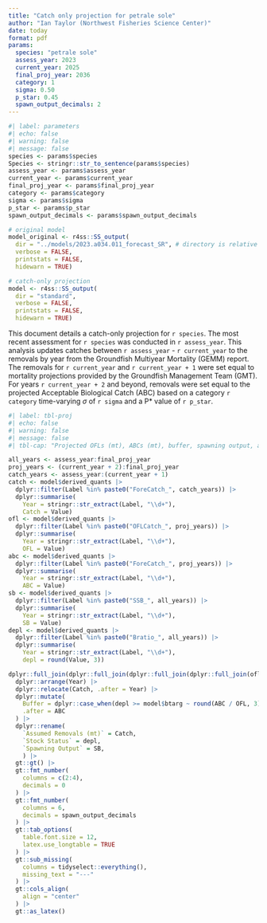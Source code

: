 ```yaml
---
title: "Catch only projection for petrale sole"
author: "Ian Taylor (Northwest Fisheries Science Center)" 
date: today
format: pdf
params:
  species: "petrale sole"
  assess_year: 2023
  current_year: 2025
  final_proj_year: 2036
  category: 1
  sigma: 0.50
  p_star: 0.45
  spawn_output_decimals: 2
---
```


```r
#| label: parameters
#| echo: false
#| warning: false
#| message: false
species <- params$species
Species <- stringr::str_to_sentence(params$species)
assess_year <- params$assess_year
current_year <- params$current_year
final_proj_year <- params$final_proj_year
category <- params$category
sigma <- params$sigma
p_star <- params$p_star
spawn_output_decimals <- params$spawn_output_decimals

# original model
model_original <- r4ss::SS_output(
  dir = "../models/2023.a034.011_forecast_SR", # directory is relative to quarto file
  verbose = FALSE,
  printstats = FALSE, 
  hidewarn = TRUE) 

# catch-only projection
model <- r4ss::SS_output(
  dir = "standard",
  verbose = FALSE,
  printstats = FALSE, 
  hidewarn = TRUE) 

```

This document details a catch-only projection for `r species`. The most recent assessment for `r species` was conducted in `r assess_year`. This analysis updates catches between `r assess_year` - `r current_year` to the removals by year from the Groundfish Multiyear Mortality (GEMM) report. The removals for `r current_year` and `r current_year + 1` were set equal to mortality projections provided by the Groundfish Management Team (GMT). For years `r current_year + 2` and beyond, removals were set equal to the projected Acceptable Biological Catch (ABC) based on a category `r category` time-varying $\sigma$ of `r sigma` and a P* value of `r p_star`.

```r
#| label: tbl-proj
#| echo: false
#| warning: false
#| message: false
#| tbl-cap: "Projected OFLs (mt), ABCs (mt), buffer, spawning output, and stock status given the assumed removals."

all_years <- assess_year:final_proj_year
proj_years <- (current_year + 2):final_proj_year
catch_years <- assess_year:(current_year + 1)
catch <- model$derived_quants |> 
  dplyr::filter(Label %in% paste0("ForeCatch_", catch_years)) |> 
  dplyr::summarise(
    Year = stringr::str_extract(Label, "\\d+"),
    Catch = Value) 
ofl <- model$derived_quants |> 
  dplyr::filter(Label %in% paste0("OFLCatch_", proj_years)) |> 
  dplyr::summarise(
    Year = stringr::str_extract(Label, "\\d+"),
    OFL = Value) 
abc <- model$derived_quants |> 
  dplyr::filter(Label %in% paste0("ForeCatch_", proj_years)) |> 
  dplyr::summarise(
    Year = stringr::str_extract(Label, "\\d+"),
    ABC = Value) 
sb <- model$derived_quants |> 
  dplyr::filter(Label %in% paste0("SSB_", all_years)) |> 
  dplyr::summarise(
    Year = stringr::str_extract(Label, "\\d+"),
    SB = Value) 
depl <- model$derived_quants |> 
  dplyr::filter(Label %in% paste0("Bratio_", all_years)) |> 
  dplyr::summarise(
    Year = stringr::str_extract(Label, "\\d+"),
    depl = round(Value, 3)) 

dplyr::full_join(dplyr::full_join(dplyr::full_join(dplyr::full_join(ofl, abc), sb), depl), catch) |>
  dplyr::arrange(Year) |>
  dplyr::relocate(Catch, .after = Year) |>
  dplyr::mutate(
    Buffer = dplyr::case_when(depl >= model$btarg ~ round(ABC / OFL, 3), .default = NA),
    .after = ABC
  ) |>
  dplyr::rename(
    `Assumed Removals (mt)` = Catch,
    `Stock Status` = depl,
    `Spawning Output` = SB,
    ) |>
  gt::gt() |>
  gt::fmt_number(
    columns = c(2:4),
    decimals = 0
  ) |>
  gt::fmt_number(
    columns = 6,
    decimals = spawn_output_decimals
  ) |>
  gt::tab_options(
    table.font.size = 12,
    latex.use_longtable = TRUE 
  ) |>
  gt::sub_missing(
    columns = tidyselect::everything(),
    missing_text = "---"
  ) |>
  gt::cols_align(
    align = "center"
  ) |>
  gt::as_latex()


```



